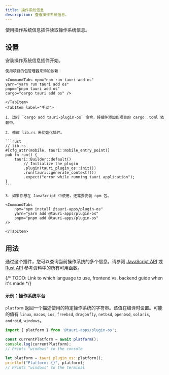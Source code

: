 ```yaml
---
title: 操作系统信息
description: 查看操作系统信息。
---
```



<PluginLinks plugin="os" />

使用操作系统信息插件读取操作系统信息。

## 设置

安装操作系统信息插件开始。

<Tabs>
    <TabItem label="自动">

    使用项目的包管理器来添加依赖：

    <CommandTabs npm="npm run tauri add os"
    yarn="yarn run tauri add os"
    pnpm="pnpm tauri add os"
    cargo="cargo tauri add os" />

    </TabItem>
    <TabItem label="手动">

    1. 运行 `cargo add tauri-plugin-os` 命令，将插件添加到项目的 cargo .toml 依赖中。

    2. 修改 lib.rs 来初始化插件。

    ```rust
    // lib.rs
    #[cfg_attr(mobile, tauri::mobile_entry_point)]
    pub fn run() {
        tauri::Builder::default()
            // Initialize the plugin
            .plugin(tauri_plugin_os::init())
            .run(tauri::generate_context!())
            .expect("error while running tauri application");
    }
    ```

    3. 如果你想在 JavaScript 中使用，还需要安装 npm 包。

    <CommandTabs
        npm="npm install @tauri-apps/plugin-os"
        yarn="yarn add @tauri-apps/plugin-os"
        pnpm="pnpm add @tauri-apps/plugin-os"
    />

    </TabItem>

</Tabs>

## 用法

通过这个插件，您可以查询当前操作系统的多个信息。请参阅 [JavaScript API](/references/v2/js/os/) 或 [Rust API](https://docs.rs/tauri-plugin-os/) 参考资料中的所有可用函数。

{/* TODO: Link to which language to use, frontend vs. backend guide when it's made */}

#### 示例：操作系统平台

`platform` 返回一个描述使用的特定操作系统的字符串。该值在编译时设置。可能的值有 `linux`, `macos`, `ios`, `freebsd`, `dragonfly`, `netbsd`, `openbsd`, `solaris`, `android`, `windows`。

<Tabs>
<TabItem label="JavaScript">

```js
import { platform } from '@tauri-apps/plugin-os';

const currentPlatform = await platform();
console.log(currentPlatform);
// Prints "windows" to the console
```

</TabItem>
<TabItem label="Rust">

```rust
let platform = tauri_plugin_os::platform();
println!("Platform: {}", platform);
// Prints "windows" to the terminal
```

</TabItem>
</Tabs>
